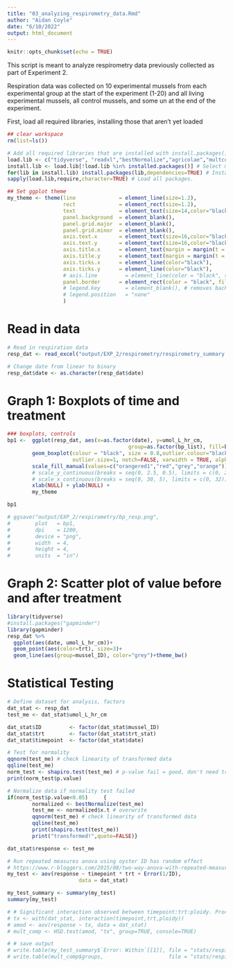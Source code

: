 ```yaml
---
title: "03_analyzing_respirometry_data.Rmd"
author: "Aidan Coyle"
date: "6/10/2022"
output: html_document
---
```


```r
knitr::opts_chunk$set(echo = TRUE)
```

This script is meant to analyze respirometry data previously collected as part of Experiment 2. 

Respiration data was collected on 10 experimental mussels from each experimental group at the start of the experiment (1-20) and all living experimental mussels, all control mussels, and some un at the end of the experiment. 


First, load all required libraries, installing those that aren't yet loaded

```r
## clear workspace
rm(list=ls())

# Add all required libraries that are installed with install.packages() here
load.lib <- c("tidyverse", "readxl","bestNormalize","agricolae","multcomp")
install.lib <- load.lib[!load.lib %in% installed.packages()] # Select missing packages
for(lib in install.lib) install.packages(lib,dependencies=TRUE) # Install missing packages + dependencies
sapply(load.lib,require,character=TRUE) # Load all packages.

## Set ggplot theme
my_theme <- theme(line              = element_line(size=1.2),
                  rect              = element_rect(size=1.2),
                  text              = element_text(size=14,color="black"),
                  panel.background  = element_blank(),
                  panel.grid.major  = element_blank(), 
                  panel.grid.minor  = element_blank(),
                  axis.text.x       = element_text(size=16,color="black"), #,angle=90),
                  axis.text.y       = element_text(size=16,color="black"),
                  axis.title.x      = element_text(margin = margin(t = 10, r = 0, b = 0, l = 0)),
                  axis.title.y      = element_text(margin = margin(t = 0, r = 10, b = 0, l = 0)),
                  axis.ticks.x      = element_line(color="black"),
                  axis.ticks.y      = element_line(color="black"),
                  # axis.line         = element_line(color = "black", size = 0.1),
                  panel.border      = element_rect(color = "black", fill=NA, size=1.2)
                  # legend.key        = element_blank(), # removes background of legend bullets
                  # legend.position   = "none"
                  ) 
```
# Read in data

```r
# Read in respiration data
resp_dat <- read_excel("output/EXP_2/respirometry/respirometry_summary.xlsx")

# Change date from linear to binary
resp_dat$date <- as.character(resp_dat$date)
```

# Graph 1: Boxplots of time and treatment
```r
### boxplots, controls
bp1 <-  ggplot(resp_dat, aes(x=as.factor(date), y=umol_L_hr_cm, 
                                       group=as.factor(bp_list), fill=bp_list)) +
        geom_boxplot(colour = "black", size = 0.8,outlier.colour="black", outlier.shape = 16,
                     outlier.size=1, notch=FALSE, varwidth = TRUE, alpha = 0.9) +
        scale_fill_manual(values=c("orangered1","red","grey","orange")) +
        # scale_y_continuous(breaks = seq(0, 2.5, 0.5), limits = c(0, 2.7)) +
        # scale_x_continuous(breaks = seq(0, 30, 5), limits = c(0, 32)) + 
        xlab(NULL) + ylab(NULL) + 
        my_theme

bp1

# ggsave("output/EXP_2/respirometry/bp_resp.png",
#        plot   = bp1,
#        dpi    = 1200,
#        device = "png",
#        width  = 4,
#        height = 4,
#        units  = "in")

```
# Graph 2: Scatter plot of value before and after treatment
```r
library(tidyverse)
#install.packages("gapminder")
library(gapminder)
resp_dat %>% 
  ggplot(aes(date, umol_L_hr_cm))+
  geom_point(aes(color=trt), size=3)+
  geom_line(aes(group=mussel_ID), color="grey")+theme_bw()

```

# Statistical Testing
```r
# Define dataset for analysis, factors
dat_stat <- resp_dat
test_me <- dat_stat$umol_L_hr_cm

dat_stat$ID         <- factor(dat_stat$mussel_ID)
dat_stat$trt        <- factor(dat_stat$trt_stat)
dat_stat$timepoint  <- factor(dat_stat$date)

# Test for normality
qqnorm(test_me) # check linearity of transformed data
qqline(test_me)
norm_test <- shapiro.test(test_me) # p-value fail = good, don't need transformation
print(norm_test$p.value)

# Normalize data if normality test failed
if(norm_test$p.value<0.05)     {
        normalized <- bestNormalize(test_me)
        test_me <- normalized$x.t # overwrite
        qqnorm(test_me) # check linearity of transformed data
        qqline(test_me)
        print(shapiro.test(test_me))
        print("transformed!",quote=FALSE)}

dat_stat$response <- test_me

# Run repeated measures anova using oyster ID has random effect
# https://www.r-bloggers.com/2015/08/two-way-anova-with-repeated-measures/
my_test <- aov(response ~ timepoint * trt + Error(1/ID),
                       data = dat_stat)

my_test_summary <- summary(my_test)
summary(my_test)

# # Significant interaction observed between timepoint:trt:ploidy. Proceed with HSD test.
# tx <- with(dat_stat, interaction(timepoint,trt,ploidy))
# amod <- aov(response ~ tx, data = dat_stat)
# mult_comp <- HSD.test(amod, "tx", group=TRUE, console=TRUE)

# # save output
# write.table(my_test_summary$`Error: Within`[[1]], file = "stats/respirometry/AOV_respirometry.csv",      row.names = TRUE)
# write.table(mult_comp$groups,                     file = "stats/respirometry/HSD_test_respirometry.csv", row.names = TRUE)


```




